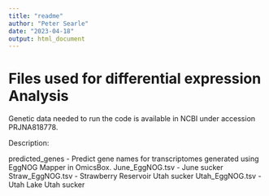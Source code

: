 ```yaml
---
title: "readme"
author: "Peter Searle"
date: "2023-04-18"
output: html_document
---
```


# Files used for differential expression Analysis

Genetic data needed to run the code is available in NCBI under accession PRJNA818778. 

Description: 

predicted_genes - Predict gene names for transcriptomes generated using EggNOG Mapper in OmicsBox.
  June_EggNOG.tsv - June sucker
  Straw_EggNOG.tsv - Strawberry Reservoir Utah sucker
  Utah_EggNOG.tsv - Utah Lake Utah sucker

